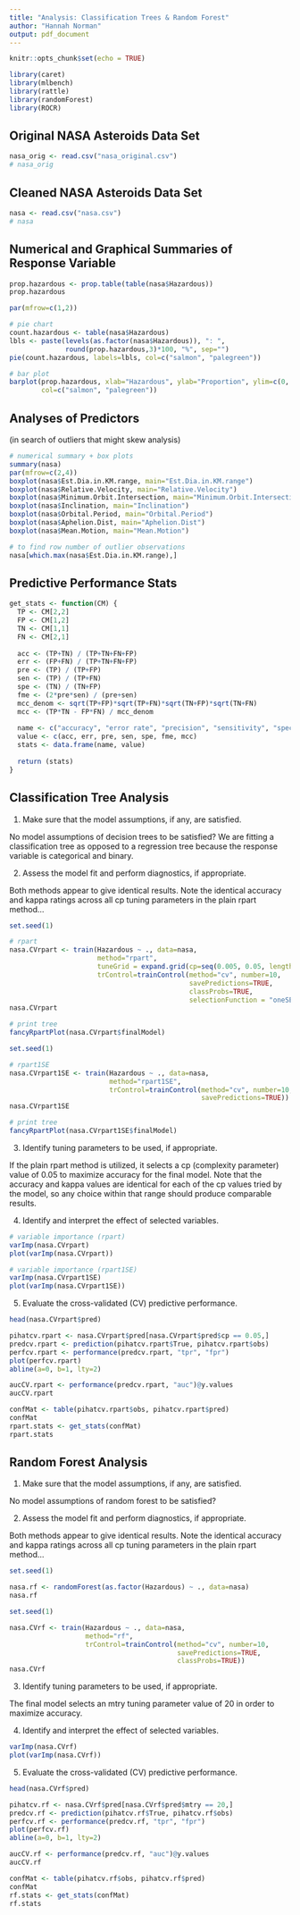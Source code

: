 ```yaml
---
title: "Analysis: Classification Trees & Random Forest"
author: "Hannah Norman"
output: pdf_document
---
```


```r
knitr::opts_chunk$set(echo = TRUE)
```

```r
library(caret)
library(mlbench)
library(rattle) 
library(randomForest)
library(ROCR)
```


## Original NASA Asteroids Data Set

```r
nasa_orig <- read.csv("nasa_original.csv")
# nasa_orig
```

## Cleaned NASA Asteroids Data Set

```r
nasa <- read.csv("nasa.csv")
# nasa
```

## Numerical and Graphical Summaries of Response Variable

```r
prop.hazardous <- prop.table(table(nasa$Hazardous))
prop.hazardous
```

```r
par(mfrow=c(1,2))

# pie chart
count.hazardous <- table(nasa$Hazardous)
lbls <- paste(levels(as.factor(nasa$Hazardous)), ": ",
              round(prop.hazardous,3)*100, "%", sep="")
pie(count.hazardous, labels=lbls, col=c("salmon", "palegreen"))

# bar plot
barplot(prop.hazardous, xlab="Hazardous", ylab="Proportion", ylim=c(0, 1.0),
        col=c("salmon", "palegreen"))
```

## Analyses of Predictors 

(in search of outliers that might skew analysis)

```r
# numerical summary + box plots
summary(nasa)
par(mfrow=c(2,4))
boxplot(nasa$Est.Dia.in.KM.range, main="Est.Dia.in.KM.range")
boxplot(nasa$Relative.Velocity, main="Relative.Velocity")
boxplot(nasa$Minimum.Orbit.Intersection, main="Minimum.Orbit.Intersection")
boxplot(nasa$Inclination, main="Inclination")
boxplot(nasa$Orbital.Period, main="Orbital.Period")
boxplot(nasa$Aphelion.Dist, main="Aphelion.Dist")
boxplot(nasa$Mean.Motion, main="Mean.Motion")

# to find row number of outlier observations
nasa[which.max(nasa$Est.Dia.in.KM.range),]
```

## Predictive Performance Stats

```r
get_stats <- function(CM) {
  TP <- CM[2,2]
  FP <- CM[1,2]
  TN <- CM[1,1]
  FN <- CM[2,1]
  
  acc <- (TP+TN) / (TP+TN+FN+FP)
  err <- (FP+FN) / (TP+TN+FN+FP)
  pre <- (TP) / (TP+FP)
  sen <- (TP) / (TP+FN)
  spe <- (TN) / (TN+FP)
  fme <- (2*pre*sen) / (pre+sen)
  mcc_denom <- sqrt(TP+FP)*sqrt(TP+FN)*sqrt(TN+FP)*sqrt(TN+FN)
  mcc <- (TP*TN - FP*FN) / mcc_denom
  
  name <- c("accuracy", "error rate", "precision", "sensitivity", "specificity", "F-measure", "Matthew's CC")
  value <- c(acc, err, pre, sen, spe, fme, mcc)
  stats <- data.frame(name, value)
  
  return (stats)
}
```


## Classification Tree Analysis

1. Make sure that the model assumptions, if any, are satisfied.

No model assumptions of decision trees to be satisfied? We are fitting a classification tree as opposed to a regression tree because the response variable is categorical and binary.

2. Assess the model fit and perform diagnostics, if appropriate.

Both methods appear to give identical results. Note the identical accuracy and kappa ratings across all cp tuning parameters in the plain rpart method...

```r
set.seed(1)

# rpart
nasa.CVrpart <- train(Hazardous ~ ., data=nasa,
                      method="rpart",
                      tuneGrid = expand.grid(cp=seq(0.005, 0.05, length=10)),
                      trControl=trainControl(method="cv", number=10,
                                             savePredictions=TRUE,
                                             classProbs=TRUE,
                                             selectionFunction = "oneSE"))
nasa.CVrpart

# print tree
fancyRpartPlot(nasa.CVrpart$finalModel)
```

```r
set.seed(1)

# rpart1SE
nasa.CVrpart1SE <- train(Hazardous ~ ., data=nasa,
                         method="rpart1SE",
                         trControl=trainControl(method="cv", number=10,
                                                savePredictions=TRUE))
nasa.CVrpart1SE

# print tree
fancyRpartPlot(nasa.CVrpart1SE$finalModel)
```

3. Identify tuning parameters to be used, if appropriate.

If the plain rpart method is utilized, it selects a cp (complexity parameter) value of 0.05 to maximize accuracy for the final model. Note that the accuracy and kappa values are identical for each of the cp values tried by the model, so any choice within that range should produce comparable results.

4. Identify and interpret the effect of selected variables.

```r
# variable importance (rpart)
varImp(nasa.CVrpart)
plot(varImp(nasa.CVrpart))

# variable importance (rpart1SE)
varImp(nasa.CVrpart1SE)
plot(varImp(nasa.CVrpart1SE))
```

5. Evaluate the cross-validated (CV) predictive performance.

```r
head(nasa.CVrpart$pred)
```

```r
pihatcv.rpart <- nasa.CVrpart$pred[nasa.CVrpart$pred$cp == 0.05,]
predcv.rpart <- prediction(pihatcv.rpart$True, pihatcv.rpart$obs)
perfcv.rpart <- performance(predcv.rpart, "tpr", "fpr")
plot(perfcv.rpart)
abline(a=0, b=1, lty=2)

aucCV.rpart <- performance(predcv.rpart, "auc")@y.values 
aucCV.rpart
```

```r
confMat <- table(pihatcv.rpart$obs, pihatcv.rpart$pred)
confMat
rpart.stats <- get_stats(confMat)
rpart.stats
```

## Random Forest Analysis

1. Make sure that the model assumptions, if any, are satisfied.

No model assumptions of random forest to be satisfied?

2. Assess the model fit and perform diagnostics, if appropriate.

Both methods appear to give identical results. Note the identical accuracy and kappa ratings across all cp tuning parameters in the plain rpart method...

```r
set.seed(1)

nasa.rf <- randomForest(as.factor(Hazardous) ~ ., data=nasa)
nasa.rf
```

```r
set.seed(1)

nasa.CVrf <- train(Hazardous ~ ., data=nasa,
                   method="rf",
                   trControl=trainControl(method="cv", number=10,
                                          savePredictions=TRUE,
                                          classProbs=TRUE))
nasa.CVrf
```

3. Identify tuning parameters to be used, if appropriate.

The final model selects an mtry tuning parameter value of 20 in order to maximize accuracy.

4. Identify and interpret the effect of selected variables.

```r
varImp(nasa.CVrf)
plot(varImp(nasa.CVrf))
```

5. Evaluate the cross-validated (CV) predictive performance.

```r
head(nasa.CVrf$pred)
```

```r
pihatcv.rf <- nasa.CVrf$pred[nasa.CVrf$pred$mtry == 20,]
predcv.rf <- prediction(pihatcv.rf$True, pihatcv.rf$obs)
perfcv.rf <- performance(predcv.rf, "tpr", "fpr")
plot(perfcv.rf)
abline(a=0, b=1, lty=2)

aucCV.rf <- performance(predcv.rf, "auc")@y.values 
aucCV.rf
```

```r
confMat <- table(pihatcv.rf$obs, pihatcv.rf$pred)
confMat
rf.stats <- get_stats(confMat)
rf.stats
```
